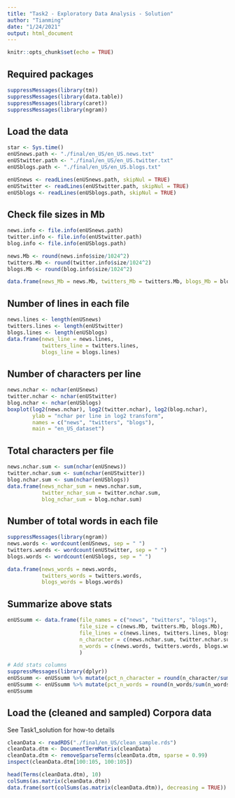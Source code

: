 ```yaml
---
title: "Task2 - Exploratory Data Analysis - Solution"
author: "Tianming"
date: "1/24/2021"
output: html_document
---
```


```r
knitr::opts_chunk$set(echo = TRUE)
```

## Required packages
```r
suppressMessages(library(tm))
suppressMessages(library(data.table))
suppressMessages(library(caret))
suppressMessages(library(ngram))
```

## Load the data
```r
star <- Sys.time()
enUSnews.path <- "./final/en_US/en_US.news.txt"
enUStwitter.path <- "./final/en_US/en_US.twitter.txt"
enUSblogs.path <- "./final/en_US/en_US.blogs.txt"

enUSnews <- readLines(enUSnews.path, skipNul = TRUE)
enUStwitter <- readLines(enUStwitter.path, skipNul = TRUE)
enUSblogs <- readLines(enUSblogs.path, skipNul = TRUE)
```

## Check file sizes in Mb
```r
news.info <- file.info(enUSnews.path)
twitter.info <- file.info(enUStwitter.path)
blog.info <- file.info(enUSblogs.path)

news.Mb <- round(news.info$size/1024^2)
twitters.Mb <- round(twitter.info$size/1024^2)
blogs.Mb <- round(blog.info$size/1024^2)

data.frame(news_Mb = news.Mb, twitters_Mb = twitters.Mb, blogs_Mb = blogs.Mb)
```


## Number of lines in each file
```r
news.lines <- length(enUSnews)
twitters.lines <- length(enUStwitter)
blogs.lines <- length(enUSblogs)
data.frame(news_line = news.lines,
           twitters_line = twitters.lines,
           blogs_line = blogs.lines)
```

## Number of characters per line
```r
news.nchar <- nchar(enUSnews)
twitter.nchar <- nchar(enUStwitter)
blog.nchar <- nchar(enUSblogs)
boxplot(log2(news.nchar), log2(twitter.nchar), log2(blog.nchar),
        ylab = "nchar per line in log2 transform",
        names = c("news", "twitters", "blogs"),
        main = "en_US_dataset")
```

## Total characters per file
```r
news.nchar.sum <- sum(nchar(enUSnews))
twitter.nchar.sum <- sum(nchar(enUStwitter))
blog.nchar.sum <- sum(nchar(enUSblogs))
data.frame(news_nchar_sum = news.nchar.sum,
           twitter_nchar_sum = twitter.nchar.sum,
           blog_nchar_sum = blog.nchar.sum)
```

## Number of total words in each file
```r
suppressMessages(library(ngram))
news.words <- wordcount(enUSnews, sep = " ")
twitters.words <- wordcount(enUStwitter, sep = " ")
blogs.words <- wordcount(enUSblogs, sep = " ")

data.frame(news_words = news.words,
           twitters_words = twitters.words,
           blogs_words = blogs.words)
```

## Summarize above stats
```r

enUSsumm <- data.frame(file_names = c("news", "twitters", "blogs"),
                       file_size = c(news.Mb, twitters.Mb, blogs.Mb),
                       file_lines = c(news.lines, twitters.lines, blogs.lines),
                       n_character = c(news.nchar.sum, twitter.nchar.sum, blog.nchar.sum),
                       n_words = c(news.words, twitters.words, blogs.words)
                       )

# Add stats columns
suppressMessages(library(dplyr))
enUSsumm <- enUSsumm %>% mutate(pct_n_character = round(n_character/sum(n_character), 2))
enUSsumm <- enUSsumm %>% mutate(pct_n_words = round(n_words/sum(n_words), 2))
enUSsumm
```

## Load the (cleaned and sampled) Corpora data
See Task1_solution for how-to details
```r
cleanData <- readRDS("./final/en_US/clean_sample.rds")
cleanData.dtm <- DocumentTermMatrix(cleanData)
cleanData.dtm <- removeSparseTerms(cleanData.dtm, sparse = 0.99)
inspect(cleanData.dtm[100:105, 100:105])
```


```r
head(Terms(cleanData.dtm), 10)
colSums(as.matrix(cleanData.dtm))
data.frame(sort(colSums(as.matrix(cleanData.dtm)), decreasing = TRUE))


```


